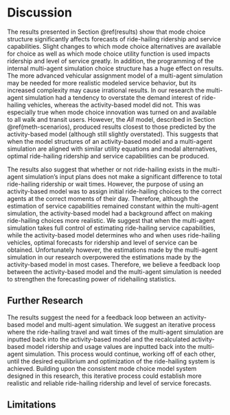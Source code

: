 # Discussion {#discussion}

The results presented in Section \@ref(results) show that mode choice structure significantly affects forecasts of ride-hailing ridership and service capabilities. Slight changes to which mode choice alternatives are available for choice as well as which mode choice utility function is used impacts ridership and level of service greatly. In addition, the programming of the internal multi-agent simulation choice structure has a huge effect on results. The more advanced vehicular assignment model of a multi-agent simulation may be needed for more realistic modeled service behavior, but its increased complexity may cause irrational results. In our research the multi-agent simulation had a tendency to overstate the demand interest of ride-hailing vehicles, whereas the activity-based model did not. This was especially true when mode choice innovation was turned on and available to all walk and transit users. However, the *All* model, described in Section \@ref(meth-scenarios), produced results closest to those predicted by the activity-based model (although still slightly overstated). This suggests that when the model structures of an activity-based model and a multi-agent simulation are aligned with similar utility equations and modal alternatives, optimal ride-hailing ridership and service capabilities can be produced.

The results also suggest that whether or not ride-hailing exists in the multi-agent simulation's input plans does not make a significant difference to total ride-hailing ridership or wait times. However, the purpose of using an activity-based model was to assign initial ride-hailing choices to the correct agents at the correct moments of their day. Therefore, although the estimation of service capabilities remained constant within the multi-agent simulation, the activity-based model had a background affect on making ride-hailing choices more realistic. We suggest that when the multi-agent simulation takes full control of estimating ride-hailing service capabilities, while the activity-based model determines who and when uses ride-hailing vehicles, optimal forecasts for ridership and level of service can be obtained. Unfortunately however, the estimations made by the multi-agent simulation in our research overpowered the estimations made by the activity-based model in most cases. Therefore, we believe a feedback loop between the activity-based model and the multi-agent simulation is needed to strengthen the forecasting power of ridehailing statistics.

## Further Research
The results suggest the need for a feedback loop between an activity-based model and multi-agent simulation. We suggest an iterative process  where the ride-hailing travel and wait times of the multi-agent simulation are inputted back into the activity-based model and the recalculated activity-based model ridership and usage values are inputted back into the multi-agent simulation. This process would continue, working off of each other, until the desired equilibrium and optimization of the ride-hailing system is achieved. Building upon the consistent mode choice model system designed in this research, this iterative process could establish more realistic and reliable ride-hailing ridership and level of service forecasts.

## Limitations

